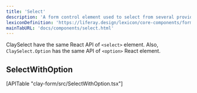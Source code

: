 ```yaml
---
title: 'Select'
description: 'A form control element used to select from several provided options and enter data.'
lexiconDefinition: 'https://liferay.design/lexicon/core-components/forms/selector/'
mainTabURL: 'docs/components/select.html'
---
```


ClaySelect have the same React API of `<select>` element. Also, `ClaySelect.Option` has the same API of `<option>` React element.

## SelectWithOption

<div>[APITable "clay-form/src/SelectWithOption.tsx"]</div>
